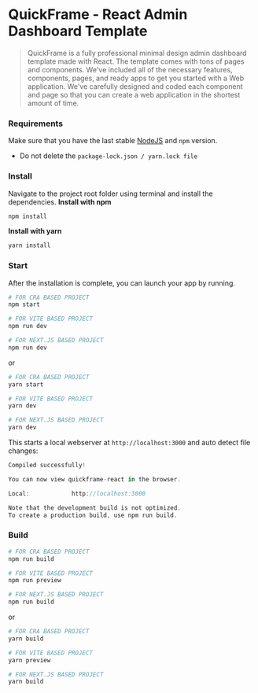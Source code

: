 # QuickFrame - React Admin Dashboard Template

> QuickFrame is a fully professional minimal design admin dashboard template made with React. The template comes with tons of pages and components. We've included all of the necessary features, components, pages, and ready apps to get you started with a Web application. We've carefully designed and coded each component and page so that you can create a web application in the shortest amount of time.

### Requirements

Make sure that you have the last stable [NodeJS](https://nodejs.org/en/download/) and `npm` version.

- Do not delete the `package-lock.json / yarn.lock file`

### Install

Navigate to the project root folder using terminal and install the dependencies.
**Install with npm**

```bash copy
npm install
```

**Install with yarn**

```bash copy
yarn install
```

### Start

After the installation is complete, you can launch your app by running.

```bash copy
# FOR CRA BASED PROJECT
npm start

# FOR VITE BASED PROJECT
npm run dev

# FOR NEXT.JS BASED PROJECT
npm run dev
```

or

```bash copy
# FOR CRA BASED PROJECT
yarn start

# FOR VITE BASED PROJECT
yarn dev

# FOR NEXT.JS BASED PROJECT
yarn dev
```

This starts a local webserver at `http://localhost:3000` and auto detect file changes:

```js
Compiled successfully!

You can now view quickframe-react in the browser.

Local:            http://localhost:3000

Note that the development build is not optimized.
To create a production build, use npm run build.
```

### Build

```bash copy
# FOR CRA BASED PROJECT
npm run build

# FOR VITE BASED PROJECT
npm run preview

# FOR NEXT.JS BASED PROJECT
npm run build
```

or

```bash copy
# FOR CRA BASED PROJECT
yarn build

# FOR VITE BASED PROJECT
yarn preview

# FOR NEXT.JS BASED PROJECT
yarn build
```
